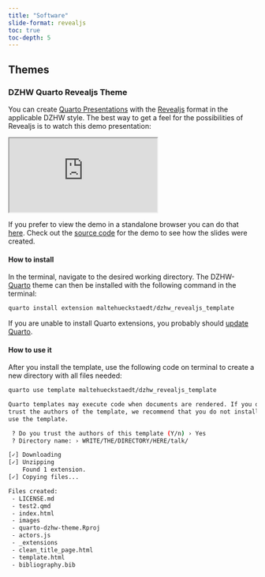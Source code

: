 ```yaml
---
title: "Software"
slide-format: revealjs
toc: true
toc-depth: 5
---
```


## Themes

### DZHW Quarto Revealjs Theme
You can create [Quarto Presentations](https://quarto.org/docs/presentations/) with the [Revealjs](https://quarto.org/docs/presentations/revealjs/) format in the applicable DZHW style. The best way to get a feel for the possibilities of Revealjs is to watch this demo presentation:

<div>

```{=html}
<iframe class="slide-deck" src="https://maltehueckstaedt.github.io/dzhw_revealjs_template/#/title-slide"></iframe>
```

</div>

If you prefer to view the demo in a standalone browser you can do that [here](https://maltehueckstaedt.github.io/dzhw_revealjs_template/#/title-slide). Check out the [source code](https://github.com/maltehueckstaedt/dzhw_revealjs_template/blob/main/template.qmd) for the demo to see how the slides were created.

#### How to install

In the terminal, navigate to the desired working directory. The DZHW-[Quarto](https://quarto.org) theme can then be installed with the following command in the terminal:

``` bash
quarto install extension maltehueckstaedt/dzhw_revealjs_template
```
If you are unable to install Quarto extensions, you probably should [update Quarto](https://quarto.org/docs/get-started/).

#### How to use it

After you install the template, use the following code on terminal to create a new directory with all files needed:

``` bash
quarto use template maltehueckstaedt/dzhw_revealjs_template
```

```bash
Quarto templates may execute code when documents are rendered. If you do not 
trust the authors of the template, we recommend that you do not install or 
use the template.
```

```bash
 ? Do you trust the authors of this template (Y/n) › Yes
 ? Directory name: › WRITE/THE/DIRECTORY/HERE/talk/
```

```bash
[✓] Downloading
[✓] Unzipping
    Found 1 extension.
[✓] Copying files...

Files created:
 - LICENSE.md
 - test2.qmd
 - index.html
 - images
 - quarto-dzhw-theme.Rproj
 - actors.js
 - _extensions
 - clean_title_page.html
 - template.html
 - bibliography.bib
```

 



